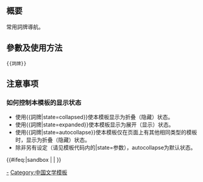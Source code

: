 <includeonly><!-- 在這裡加入模板的保護標識 --></includeonly><noinclude>{{Documentation subpage}}</noinclude>
<!-- 在本行下編輯模板說明 -->
== 概要 ==

常用詞牌導航。

== 參數及使用方法 ==

<pre>{{詞牌}}</pre>

== 注意事项 ==

=== 如何控制本模板的显示状态 ===
* 使用<nowiki>{{詞牌|state=collapsed}}</nowiki>使本模板显示为折叠（隐藏）状态。
* 使用<nowiki>{{詞牌|state=expanded}}</nowiki>使本模板显示为展开（显示）状态。
* 使用<nowiki>{{詞牌|state=autocollapse}}</nowiki>使本模板仅在页面上有其他相同类型的模板时，显示为折叠（隐藏）状态。
* 除非另有设定（请见模板代码内的|state=参数），autocollapse为默认状态。

<includeonly>{{#ifeq:{{SUBPAGENAME}}|sandbox | |
<!-- 本行下加入模板的分類，跨維基連結加入Wikidata（參見[[Wikipedia:Wikidata]]） -->
[[Category:词牌|-]]
[[Category:中国文学模板]]
}}</includeonly>